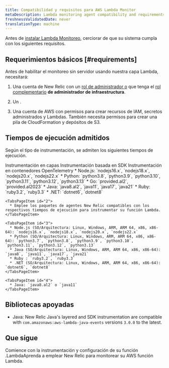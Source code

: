 ```yaml
---
title: Compatibilidad y requisitos para AWS Lambda Monitor
metaDescription: Lambda monitoring agent compatibility and requirements.
freshnessValidatedDate: never
translationType: machine
---
```


Antes de [instalar Lambda Monitoreo](/docs/serverless-function-monitoring/aws-lambda-monitoring/instrument-lambda-function/configure-serverless-aws-monitoring), cerciorar de que su sistema cumpla con los siguientes requisitos.

## Requerimientos básicos [#requirements]

Antes de habilitar el monitoreo sin servidor usando nuestra capa Lambda, necesitará:

1. Una cuenta de New Relic con un [rol de administrador o](/docs/accounts/original-accounts-billing/original-users-roles/users-roles-original-user-model/#roles) que tenga el [rol complementario](/docs/accounts/original-accounts-billing/original-users-roles/users-roles-original-user-model#add-on) **de administrador de infraestructura**.

2. Un <InlinePopover type="userKey" />.

3. Una cuenta de AWS con permisos para crear recursos de IAM, secretos administrados y Lambdas. También necesita permisos para crear una pila de CloudFormation y depósitos de S3.

## Tiempos de ejecución admitidos

Según el tipo de instrumentación, se admiten los siguientes tiempos de ejecución.

<Tabs>
  <TabsBar>
    <TabsBarItem id="1">Instrumentación en capas</TabsBarItem> <TabsBarItem id="2">Instrumentación basada en SDK</TabsBarItem> <TabsBarItem id="3">Instrumentación en contenedores</TabsBarItem> <TabsBarItem id="4">OpenTelemetry</TabsBarItem>
  </TabsBar>

  <TabsPages>
    <TabsPageItem id="1">
      * Node.js: `nodejs16.x`, `nodejs18.x`, `nodejs20.x`, `nodejs22.x`
      * Python: `python3.8`, `python3.9`, `python3.10`, `python3.11`, `python3.12`, `python3.13`
      * Go: `provided.al2`, `provided.al2023`
      * Java: `java8.al2`, `java11`, `java17`, `java21`
      * Ruby: `ruby3.2`, `ruby3.3`
      * .NET: `dotnet6`, `dotnet8`
    </TabsPageItem>

    <TabsPageItem id="2">
      * Emplee los paquetes de agentes New Relic compatibles con los respectivos tiempos de ejecución para instrumentar su función Lambda.
    </TabsPageItem>

    <TabsPageItem id="3">
      * Node.js (SO/Arquitectura: Linux, Windows, ARM, ARM 64, x86, x86-64): `nodejs16.x`, `nodejs18.x`, `nodejs20.x`, `nodejs22.x`
      * Python (SO/Arquitectura: Linux, Windows, ARM, ARM 64, x86, x86-64): `python3.7`, `python3.8`, `python3.9`, `python3.10`, `python3.11`, `python3.12`, `python3.13`
      * Java (SO/Arquitectura: Linux, Windows, ARM, ARM 64, x86, x86-64): `java8`, `java11`, `java17`, `java21`
      * Ruby : `ruby3.2`, `ruby3.3`
      * .NET (SO/Arquitectura: Linux, Windows, ARM, ARM 64, x86, x86-64): `dotnet6`, `dotnet8`
    </TabsPageItem>

    <TabsPageItem id="4">
      * Java: `java8.al2` o `java11`
    </TabsPageItem>
  </TabsPages>
</Tabs>

## Bibliotecas apoyadas

* Java: New Relic Java&apos;s layered and SDK instrumentation are compatible with `com.amazonaws:aws-lambda-java-events` versions `3.0.0` to the latest.

## Que sigue

<DocTiles>
  <DocTile title="Install and configure Lambda monitoring" path="/docs/serverless-function-monitoring/aws-lambda-monitoring/instrument-lambda-function/configure-serverless-aws-monitoring">Comience con la instrumentación y configuración de su función .Lambda</DocTile><DocTile title="Data and UI" path="/docs/serverless-function-monitoring/aws-lambda-monitoring/ui-data/understand-lambda-monitoring-ui/">Aprenda a emplear New Relic para monitorear su AWS función Lambda.</DocTile>
</DocTiles>